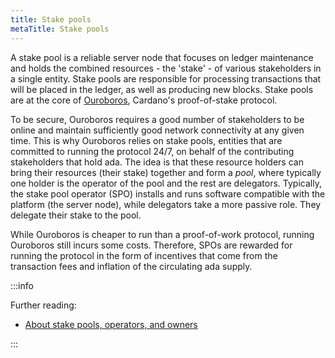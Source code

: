 ```yaml
---
title: Stake pools
metaTitle: Stake pools
---
```


A stake pool is a reliable server node that focuses on ledger maintenance and holds the combined resources - the 'stake' - of various stakeholders in a single entity. Stake pools are responsible for processing transactions that will be placed in the ledger, as well as producing new blocks. Stake pools are at the core of [Ouroboros](https://iohk.io/en/blog/posts/2022/06/03/from-classic-to-chronos-the-implementations-of-ouroboros-explained/), Cardano's proof-of-stake protocol. 

To be secure, Ouroboros requires a good number of stakeholders to be online and maintain sufficiently good network connectivity at any given time. This is why Ouroboros relies on stake pools, entities that are committed to running the protocol 24/7, on behalf of the contributing stakeholders that hold ada. The idea is that these resource holders can bring their resources (their stake) together and form a *pool*, where typically one holder is the operator of the pool and the rest are delegators. Typically, the stake pool operator (SPO) installs and runs software compatible with the platform (the server node), while delegators take a more passive role. They delegate their stake to the pool. 

While Ouroboros is cheaper to run than a proof-of-work protocol, running Ouroboros still incurs some costs. Therefore, SPOs are rewarded for running the protocol in the form of incentives that come from the transaction fees and inflation of the circulating ada supply.

:::info

Further reading:

* [About stake pools, operators, and owners](/operating-a-stake-pool/about-stake-pools)

:::





